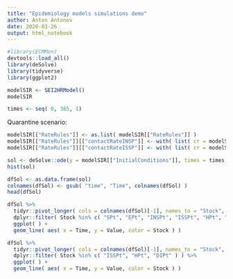 ```yaml
---
title: "Epidemiology models simulations demo"
author: Anton Antonov
date: 2020-03-26
output: html_notebook
---
```


```r
#library(ECMMon)
devtools::load_all() 
library(deSolve)
library(tidyverse)
library(ggplot2)
```

```r
modelSIR <- SEI2HRModel()
modelSIR
```

```r
times <- seq( 0, 365, 1)
```

Quarantine scenario:

```r
modelSIR[["RateRules"]] <- as.list( modelSIR[["RateRules"]] )
modelSIR[["RateRules"]][["contactRateINSP"]] <- with( list( cr = modelSIR[["RateRules"]][["contactRateINSP"]] ), function(t) { cr * ifelse( 80 <= t && t <= 80 + 56, 0.25, 1 ) } )
modelSIR[["RateRules"]][["contactRateISSP"]] <- with( list( cr = modelSIR[["RateRules"]][["contactRateISSP"]] ), function(t) { cr * ifelse( 80 <= t && t <= 80 + 56, 0.25, 1 ) } )
```


```r
sol <- deSolve::ode(y = modelSIR[["InitialConditions"]], times = times, func = modelSIR[["RHSFunction"]], parms = modelSIR[["RateRules"]], method = "rk4" )
hist(sol)
```

```r
dfSol <- as.data.frame(sol)
colnames(dfSol) <- gsub( "time", "Time", colnames(dfSol) )
head(dfSol)
```


```r
dfSol %>% 
  tidyr::pivot_longer( cols = colnames(dfSol)[-1], names_to = "Stock", values_to = "Value" ) %>%
  dplyr::filter( Stock %in% c( "SPt", "EPt", "INSPt", "ISSPt", "HPt", "RPt", "DIPt" ) ) %>% 
  ggplot( ) +
  geom_line( aes( x = Time, y = Value, color = Stock ) )
```



```r
dfSol %>% 
  tidyr::pivot_longer( cols = colnames(dfSol)[-1], names_to = "Stock", values_to = "Value" ) %>%
  dplyr::filter( Stock %in% c( "ISSPt", "HPt", "DIPt" ) ) %>% 
  ggplot( ) +
  geom_line( aes( x = Time, y = Value, color = Stock ) )
```
